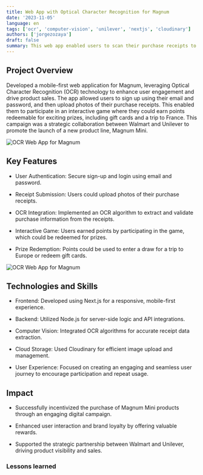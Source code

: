```yaml
---
title: Web App with Optical Character Recognition for Magnum
date: '2023-11-05'
language: en
tags: ['ocr', 'computer-vision', 'unilever', 'nextjs', 'cloudinary']
authors: ['jorgezozaya']
draft: false
summary: This web app enabled users to scan their purchase receipts to earn points, which could be redeemed for exciting prizes.
---
```



## Project Overview

Developed a mobile-first web application for Magnum, leveraging Optical Character Recognition (OCR) technology to enhance user engagement and drive product sales. The app allowed users to sign up using their email and password, and then upload photos of their purchase receipts. This enabled them to participate in an interactive game where they could earn points redeemable for exciting prizes, including gift cards and a trip to France. This campaign was a strategic collaboration between Walmart and Unilever to promote the launch of a new product line, Magnum Mini.

![OCR Web App for Magnum](https://res.cloudinary.com/dbtnomqnj/image/upload/v1733964391/portfolio/Screenshot_2024-12-11_at_4.41.12_PM_wtuziw.jpg)



## Key Features

+ User Authentication: Secure sign-up and login using email and password.

+ Receipt Submission: Users could upload photos of their purchase receipts.

+ OCR Integration: Implemented an OCR algorithm to extract and validate purchase information from the receipts.

+ Interactive Game: Users earned points by participating in the game, which could be redeemed for prizes.

+ Prize Redemption: Points could be used to enter a draw for a trip to Europe or redeem gift cards.

![OCR Web App for Magnum](https://res.cloudinary.com/dbtnomqnj/image/upload/v1733964389/portfolio/Screenshot_2024-12-11_at_4.41.52_PM_phib7b.jpg)



## Technologies and Skills

+ Frontend: Developed using Next.js for a responsive, mobile-first experience.

+ Backend: Utilized Node.js for server-side logic and API integrations.

+ Computer Vision: Integrated OCR algorithms for accurate receipt data extraction.

+ Cloud Storage: Used Cloudinary for efficient image upload and management.

+ User Experience: Focused on creating an engaging and seamless user journey to encourage participation and repeat usage.


## Impact

+ Successfully incentivized the purchase of Magnum Mini products through an engaging digital campaign.

+ Enhanced user interaction and brand loyalty by offering valuable rewards.

+ Supported the strategic partnership between Walmart and Unilever, driving product visibility and sales.




### Lessons learned
